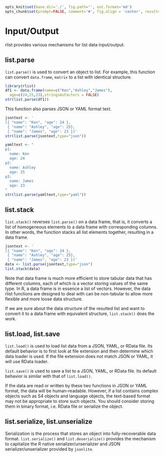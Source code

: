 ```r
opts_knit$set(base.dir='./', fig.path='', out.format='md')
opts_chunk$set(prompt=FALSE, comment='#', fig.align = 'center', results='markup')
```

# Input/Output

rlist provides various mechanisms for list data input/output. 

## list.parse

`list.parse()` is used to convert an object to list. For example, this function can convert `data.frame`, `matrix` to a list with identical structure.

```r
library(rlist)
df1 <- data.frame(name=c("Ken","Ashley","James"),
  age=c(24,25,23),stringsAsFactors = FALSE)
str(list.parse(df1))
```

This function also parses JSON or YAML format text.

```r
jsontext <- '
[{ "name": "Ken", "age": 24 },
 { "name": "Ashley", "age": 25},
 { "name": "James", "age": 23 }]'
str(list.parse(jsontext,type="json"))
```

```r
yamltext <- "
p1:
  name: Ken
  age: 24
p2:
  name: Ashley
  age: 25
p3:
  name: James
  age: 23
"
str(list.parse(yamltext,type="yaml"))
```

## list.stack

`list.stack()` reverses `list.parse()` on a data frame, that is, it converts a list of homogeneous elements to a data frame with corresponding columns. In other words, the function stacks all list elements together, resulting in a data frame.

```r
jsontext <- '
[{ "name": "Ken", "age": 24 },
 { "name": "Ashley", "age": 25},
 { "name": "James", "age": 23 }]'
data <- list.parse(jsontext,type="json")
list.stack(data)
```

Note that data frame is much more efficient to store tabular data that has different columns, each of which is a vector storing values of the same type. In R, a data frame is in essence a list of vectors. However, the data rlist functions are designed to deal with can be non-tabular to allow more flexible and more loose data structure.

If we are sure about the data structure of the resulted list and want to convert it to a data frame with equivalent structure, `list.stack()` does the work.

## list.load, list.save

`list.load()` is used to load list data from a JSON, YAML, or RData file. Its default behavior is to first look at file extension and then determine which data loader is used. If the file extension does not match JSON or YAML, it will use RData loader.

`list.save()` is used to save a list to a JSON, YAML, or RData file. Its default behavior is similar with that of `list.load()`.

If the data are read or written by these two functions in JSON or YAML format, the data will be human-readable. However, if a list contains complex objects such as S4 objects and language objects, the text-based format may not be appropriate to store such objects. You should consider storing them in binary format, i.e. RData file or serialize the object.

## list.serialize, list.unserialize

Serialization is the process that stores an object into fully-recoverable data format. `list.serialize()` and `list.deserialize()` provides the mechanism to capitalize the R native serializer/unserializer and JSON serializer/unserializer provided by `jsonlite`.
